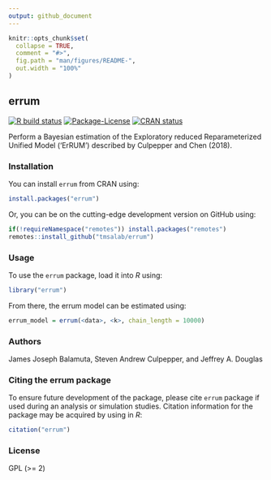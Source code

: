 ```yaml
---
output: github_document
---
```


<!-- README.md is generated from README.Rmd. Please edit that file -->

```r
knitr::opts_chunk$set(
  collapse = TRUE,
  comment = "#>",
  fig.path = "man/figures/README-",
  out.width = "100%"
)
```

## errum

<!-- badges: start -->
[![R build status](https://github.com/tmsalab/errum/workflows/R-CMD-check/badge.svg)](https://github.com/tmsalab/errum/actions)
[![Package-License](http://img.shields.io/badge/license-GPL%20(%3E=2)-brightgreen.svg?style=flat)](http://www.gnu.org/licenses/gpl-2.0.html)
[![CRAN status](https://www.r-pkg.org/badges/version/errum)](https://CRAN.R-project.org/package=errum)
<!-- badges: end -->

Perform a Bayesian estimation of the Exploratory reduced Reparameterized Unified
Model ('ErRUM') described by Culpepper and Chen (2018).

### Installation

You can install `errum` from CRAN using:

```r
install.packages("errum")
```

Or, you can be on the cutting-edge development version on GitHub using:

```r
if(!requireNamespace("remotes")) install.packages("remotes")
remotes::install_github("tmsalab/errum")
```

### Usage

To use the `errum` package, load it into _R_ using:

```r
library("errum")
```

From there, the errum model can be estimated using:

```r
errum_model = errum(<data>, <k>, chain_length = 10000)
```

### Authors

James Joseph Balamuta, Steven Andrew Culpepper, and Jeffrey A. Douglas

### Citing the errum package

To ensure future development of the package, please cite `errum`
package if used during an analysis or simulation studies. Citation information
for the package may be acquired by using in *R*:

```r
citation("errum")
```

### License

GPL (>= 2)
